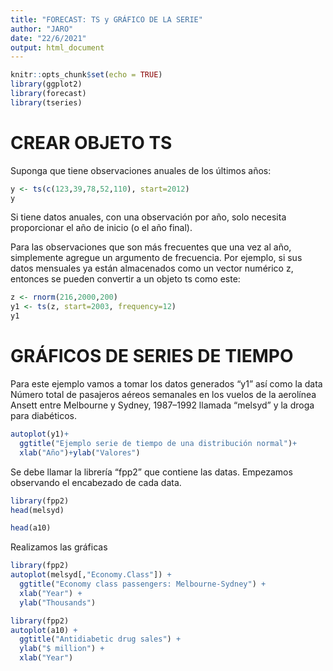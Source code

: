 ```yaml
---
title: "FORECAST: TS y GRÁFICO DE LA SERIE"
author: "JARO"
date: "22/6/2021"
output: html_document
---
```


```r
knitr::opts_chunk$set(echo = TRUE)
library(ggplot2)
library(forecast)
library(tseries)
```

# CREAR OBJETO TS

Suponga que tiene observaciones anuales de los últimos años:

```r
y <- ts(c(123,39,78,52,110), start=2012)
y
```

Si tiene datos anuales, con una observación por año, solo necesita proporcionar el año de inicio (o el año final). 

Para las observaciones que son más frecuentes que una vez al año, simplemente agregue un argumento de frecuencia. Por ejemplo, si sus datos mensuales ya están almacenados como un vector numérico z, entonces se pueden convertir a un objeto ts como este: 

```r
z <- rnorm(216,2000,200)
y1 <- ts(z, start=2003, frequency=12)
y1
```

# GRÁFICOS DE SERIES DE TIEMPO

Para este ejemplo vamos a tomar los datos generados "y1" así como la data Número total de pasajeros aéreos semanales en los vuelos de la aerolínea Ansett entre Melbourne y Sydney, 1987–1992 llamada "melsyd" y la droga para diabéticos.

```r
autoplot(y1)+
  ggtitle("Ejemplo serie de tiempo de una distribución normal")+
  xlab("Año")+ylab("Valores")
```

Se debe llamar la librería "fpp2" que contiene las datas. Empezamos observando el encabezado de cada data.

```r
library(fpp2)
head(melsyd)
```
```r
head(a10)
```

Realizamos las gráficas

```r
library(fpp2)
autoplot(melsyd[,"Economy.Class"]) +
  ggtitle("Economy class passengers: Melbourne-Sydney") +
  xlab("Year") +
  ylab("Thousands")
```


```r
library(fpp2)
autoplot(a10) +
  ggtitle("Antidiabetic drug sales") +
  ylab("$ million") +
  xlab("Year")
```


